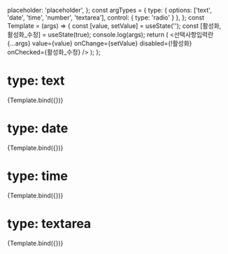 

<Meta
  title="랜딩페이지/컴포넌트/선택사항입력란"
  component={선택사항입력란}
/>

  placeholder: 'placeholder',
};
const argTypes = {
  type: {
    options: ['text', 'date', 'time', 'number', 'textarea'],
    control: { type: 'radio' }
  },
};
const Template = (args) => {
  const [value, setValue] = useState('');
  const [활성화, 활성화_수정] = useState(true);
  console.log(args);
  return (
    <선택사항입력란
      {...args}
      value={value}
      onChange={setValue}
      disabled={!활성화}
      onChecked={활성화_수정}
    />
  );
};

# type: text

<Canvas>
  <Story
    name="장소"
    args={{
      ...defaultArgs,
      type: 'text',
      labelText: '장소',
    }}
    argTypes={argTypes}
  >
    {Template.bind({})}
  </Story>
</Canvas>

# type: date

<Canvas>
  <Story
    name="날짜"
    args={{
      ...defaultArgs,
      type: 'date',
      labelText: '날짜',
    }}
    argTypes={argTypes}
  >
    {Template.bind({})}
  </Story>
</Canvas>

# type: time

<Canvas>
  <Story
    name="시간"
    args={{
      ...defaultArgs,
      type: 'time',
      labelText: '시간',
    }}
    argTypes={argTypes}
  >
    {Template.bind({})}
  </Story>
</Canvas>

# type: textarea

<Canvas>
  <Story
    name="약속"
    args={{
      ...defaultArgs,
      type: 'textarea',
      labelText: '약속',
    }}
    argTypes={argTypes}
  >
    {Template.bind({})}
  </Story>
</Canvas>
